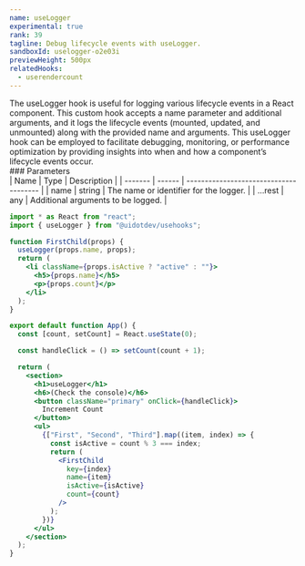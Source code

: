 ```yaml
---
name: useLogger
experimental: true
rank: 39
tagline: Debug lifecycle events with useLogger.
sandboxId: uselogger-o2e03i
previewHeight: 500px
relatedHooks:
  - userendercount
---
```



<HookDescription name={frontmatter.name}>
  The useLogger hook is useful for logging various lifecycle events in a React
  component. This custom hook accepts a name parameter and additional arguments,
  and it logs the lifecycle events (mounted, updated, and unmounted) along with
  the provided name and arguments. This useLogger hook can be employed to
  facilitate debugging, monitoring, or performance optimization by providing
  insights into when and how a component’s lifecycle events occur.
</HookDescription>

<div class="reference">
  ### Parameters

  <div class="table-container">
  | Name    | Type   | Description                            |
  | ------- | ------ | -------------------------------------- |
  | name    | string | The name or identifier for the logger. |
  | ...rest | any    | Additional arguments to be logged.     |
  </div>
</div>

<CodePreview
  sandboxId={frontmatter.sandboxId}
  previewHeight={frontmatter.previewHeight}
/>

<StaticCodeContainer>

```jsx
import * as React from "react";
import { useLogger } from "@uidotdev/usehooks";

function FirstChild(props) {
  useLogger(props.name, props);
  return (
    <li className={props.isActive ? "active" : ""}>
      <h5>{props.name}</h5>
      <p>{props.count}</p>
    </li>
  );
}

export default function App() {
  const [count, setCount] = React.useState(0);

  const handleClick = () => setCount(count + 1);

  return (
    <section>
      <h1>useLogger</h1>
      <h6>(Check the console)</h6>
      <button className="primary" onClick={handleClick}>
        Increment Count
      </button>
      <ul>
        {["First", "Second", "Third"].map((item, index) => {
          const isActive = count % 3 === index;
          return (
            <FirstChild
              key={index}
              name={item}
              isActive={isActive}
              count={count}
            />
          );
        })}
      </ul>
    </section>
  );
}
```

</StaticCodeContainer>
